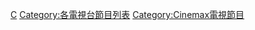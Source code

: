 {{Navbox
| name = Cinemax
| title = [[Cinemax]]原創節目
| bodyclass = hlist
| state = {{{state<includeonly>|autocollapse</includeonly>}}}

| group1 = 過去節目
| list1 = 
* {{link-en|次城電視|Second City Television}}{{small|（1983–1984）}}
* [[獵殺行動]]{{small|（2012）}}
* [[黑吃黑 (美国电视剧)|竊盜警長]]{{small|（2013–2016）}}
* [[紐約醫情]]{{small|（2014–2015）}}
* [[亡命之徒 (电视剧)|戰後啟示錄]]{{small|（2016）}}

| group2 = 現正播映
| list2 =
* [[勇者逆襲]]{{small|（2013–）}}
* {{link-en|末路驅魔人|Outcast (TV series)}}{{small|（2016–）}}
* {{link-en|大家來巡演|Mike Judge Presents: Tales from the Tour Bus}}{{small|（2017–）}}
* {{link-en|逆轉殺手|Rellik (TV series)}}{{small|（2017–）}}

| group3 = 即將播映
| list3 =
* {{link-en|Jett|Jett (TV series)}}{{small|（待定）}}
* [[唐人街戰士]]{{small|（待定）}}

}}<noinclude>
{{collapsible option}}
{{美國電視網節目}}
[[Category:美国电视节目导航模板|C]]
[[Category:各電視台節目列表]]
[[Category:Cinemax電視節目]]
</noinclude>